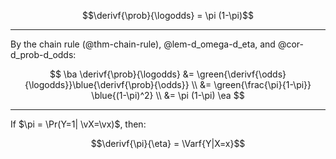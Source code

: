 :::{#thm-d_pi-d_eta}

$$\derivf{\prob}{\logodds} = \pi (1-\pi)$$
:::

---

::: proof

By the chain rule (@thm-chain-rule), @lem-d_omega-d_eta, and @cor-d_prob-d_odds:

$$
\ba
\derivf{\prob}{\logodds} 
&= \green{\derivf{\odds}{\logodds}}\blue{\derivf{\prob}{\odds}}
\\
&= \green{\frac{\pi}{1-\pi}} \blue{(1-\pi)^2}
\\
&= \pi (1-\pi)
\ea
$$

:::

---

:::{#cor-d_pi-d_eta-var}

If $\pi = \Pr(Y=1| \vX=\vx)$, then:

$$\derivf{\pi}{\eta} = \Varf{Y|X=x}$$
:::
